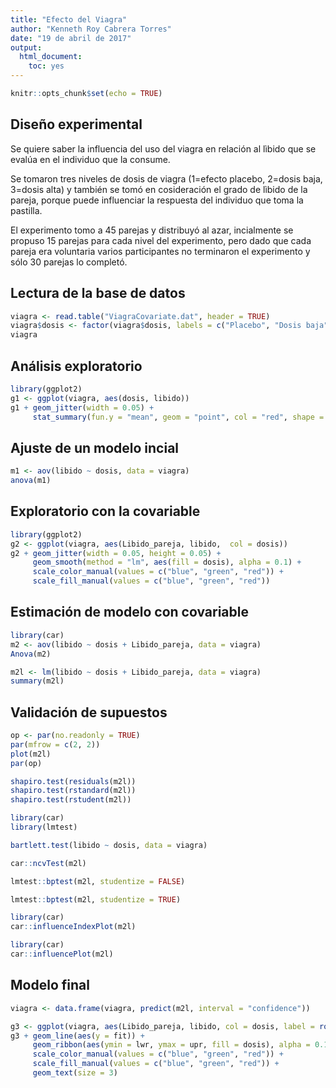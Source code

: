 ```yaml
---
title: "Efecto del Viagra"
author: "Kenneth Roy Cabrera Torres"
date: "19 de abril de 2017"
output: 
  html_document: 
    toc: yes
---
```


```r
knitr::opts_chunk$set(echo = TRUE)
```


## Diseño experimental

Se quiere saber la influencia del uso del viagra en relación al
lìbido que se evalúa en el individuo que la consume.

Se tomaron tres niveles de dosis de viagra (1=efecto placebo,
2=dosis baja, 3=dosis alta) y también se tomó en cosideración
el grado de lìbido de la pareja, porque puede influenciar
la respuesta del individuo que toma la pastilla.

El experimento tomo a 45 parejas y distribuyó al azar, incialmente 
se propuso 15 parejas para cada nivel del experimento, pero dado
que cada pareja era voluntaria varios participantes no terminaron
el experimento y sólo 30 parejas lo completó.


## Lectura de la base de datos

```r
viagra <- read.table("ViagraCovariate.dat", header = TRUE)
viagra$dosis <- factor(viagra$dosis, labels = c("Placebo", "Dosis baja", "Dosis alta"))
viagra
```

## Análisis exploratorio

```r
library(ggplot2)
g1 <- ggplot(viagra, aes(dosis, libido))
g1 + geom_jitter(width = 0.05) +
     stat_summary(fun.y = "mean", geom = "point", col = "red", shape = 15, size = 3)
```


## Ajuste de un modelo incial

```r
m1 <- aov(libido ~ dosis, data = viagra)
anova(m1)
```

## Exploratorio con la covariable

```r
library(ggplot2)
g2 <- ggplot(viagra, aes(Libido_pareja, libido,  col = dosis))
g2 + geom_jitter(width = 0.05, height = 0.05) +
     geom_smooth(method = "lm", aes(fill = dosis), alpha = 0.1) +
     scale_color_manual(values = c("blue", "green", "red")) +
     scale_fill_manual(values = c("blue", "green", "red")) 
```

## Estimación de modelo con covariable

```r
library(car)
m2 <- aov(libido ~ dosis + Libido_pareja, data = viagra)
Anova(m2)

m2l <- lm(libido ~ dosis + Libido_pareja, data = viagra)
summary(m2l)
```

## Validación de supuestos

```r
op <- par(no.readonly = TRUE)
par(mfrow = c(2, 2))
plot(m2l)
par(op)
```


```r
shapiro.test(residuals(m2l))
shapiro.test(rstandard(m2l))
shapiro.test(rstudent(m2l))
```


```r
library(car)
library(lmtest)

bartlett.test(libido ~ dosis, data = viagra)

car::ncvTest(m2l)

lmtest::bptest(m2l, studentize = FALSE)

lmtest::bptest(m2l, studentize = TRUE)
```

```r
library(car)
car::influenceIndexPlot(m2l)
```

```r
library(car)
car::influencePlot(m2l)
```


## Modelo final

```r
viagra <- data.frame(viagra, predict(m2l, interval = "confidence"))
```

```r
g3 <- ggplot(viagra, aes(Libido_pareja, libido, col = dosis, label = rownames(viagra)))
g3 + geom_line(aes(y = fit)) +
     geom_ribbon(aes(ymin = lwr, ymax = upr, fill = dosis), alpha = 0.1) +
     scale_color_manual(values = c("blue", "green", "red")) +
     scale_fill_manual(values = c("blue", "green", "red")) +
     geom_text(size = 3)
```

